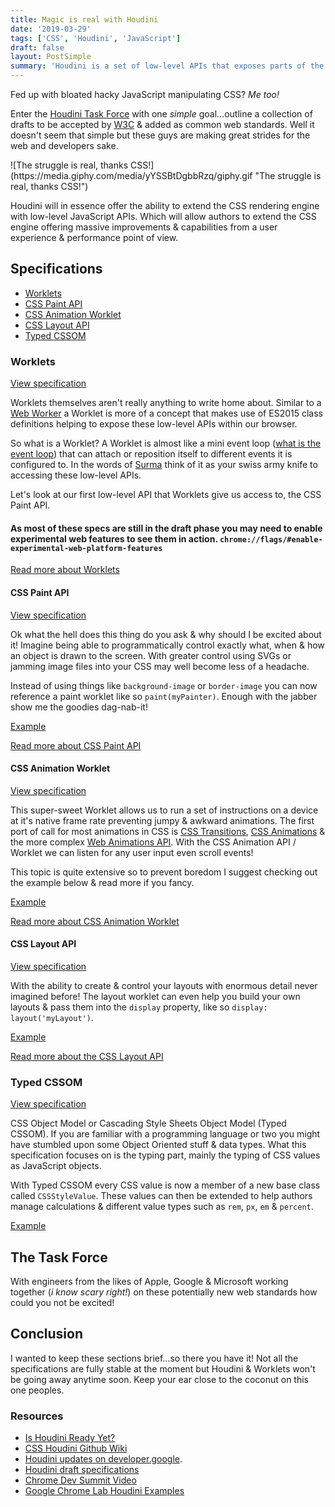 ```yaml
---
title: Magic is real with Houdini
date: '2019-03-29'
tags: ['CSS', 'Houdini', 'JavaScript']
draft: false
layout: PostSimple
summary: 'Houdini is a set of low-level APIs that exposes parts of the CSS engine, giving developers the power to extend CSS by hooking into the styling and layout process of a browser’s rendering engine.'
---
```


Fed up with bloated hacky JavaScript manipulating CSS? _Me too!_ 


Enter the [Houdini Task Force](https://github.com/w3c/css-houdini-drafts) with one _simple_ goal...outline a collection of drafts to be accepted by [W3C](https://www.w3.org/)  & added as common web standards. Well it doesn't seem that simple but these guys are making great strides for the web and developers sake.

<div className="flex justify-center">![The struggle is real, thanks CSS!](https://media.giphy.com/media/yYSSBtDgbbRzq/giphy.gif "The struggle is real, thanks CSS!")</div>

Houdini will in essence offer the ability to extend the CSS rendering engine with low-level JavaScript APIs. Which will allow authors to extend the CSS engine offering massive improvements & capabilities from a user experience & performance point of view.

## Specifications

- [Worklets](#worklets)
- [CSS Paint API](#css-paint-api)
- [CSS Animation Worklet](#css-animation-worklet)
- [CSS Layout API](#css-layout-api)
- [Typed CSSOM](#typed-cssom)

### Worklets

[View specification](https://drafts.css-houdini.org/worklets/)

Worklets themselves aren't really anything to write home about. Similar to a [Web Worker](https://developer.mozilla.org/en-US/docs/Web/API/Web_Workers_API) a Worklet is more of a concept that makes use of ES2015 class definitions helping to expose these low-level APIs within our browser.

So what is a Worklet? A Worklet is almost like a mini event loop ([what is the event loop](https://www.youtube.com/watch?v=8aGhZQkoFbQ&vl=en)) that can attach or reposition itself to different events it is configured to. In the words of [Surma](https://twitter.com/dassurma?lang=en) think of it as your swiss army knife to accessing these low-level APIs.

Let's look at our first low-level API that Worklets give us access to, the CSS Paint API.

#### **As most of these specs are still in the draft phase you may need to enable experimental web features to see them in action. `chrome://flags/#enable-experimental-web-platform-features`**

[Read more about Worklets](http://houdini.glitch.me/worklets)

#### CSS Paint API

[View specification](https://drafts.css-houdini.org/css-paint-api/)

Ok what the hell does this thing do you ask & why should I be excited about it! Imagine being able to programmatically control exactly what, when & how an object is drawn to the screen. With greater control using SVGs or jamming image files into your CSS may well become less of a headache.

Instead of using things like `background-image` or `border-image` you can now reference a paint worklet like so `paint(myPainter)`. Enough with the jabber show me the goodies dag-nab-it!

[Example](https://googlechromelabs.github.io/houdini-samples/paint-worklet/diamond-shape/)

[Read more about CSS Paint API](http://houdini.glitch.me/paint)

#### CSS Animation Worklet

[View specification](https://drafts.css-houdini.org/css-animationworklet/)

This super-sweet Worklet allows us to run a set of instructions on a device at it's native frame rate preventing jumpy & awkward animations. The first port of call for most animations in CSS is [CSS Transitions](https://developer.mozilla.org/en-US/docs/Web/CSS/transition), [CSS Animations](https://developer.mozilla.org/en-US/docs/Web/CSS/animation) & the more complex [Web Animations API](https://developer.mozilla.org/en-US/docs/Web/API/Web_Animations_API). With the CSS Animation API / Worklet we can listen for any user input even scroll events!

This topic is quite extensive so to prevent boredom I suggest checking out the example below & read more if you fancy.

[Example](https://googlechromelabs.github.io/houdini-samples/animation-worklet/spring-timing/)

[Read more about CSS Animation Worklet](https://developers.google.com/web/updates/2018/10/animation-worklet)


#### CSS Layout API

[View specification](https://drafts.css-houdini.org/css-layout-api/)

With the ability to create & control your layouts with enormous detail never imagined before! The layout worklet can even help you build your own layouts & pass them into the `display` property, like so `display: layout('myLayout')`. 


[Example](https://googlechromelabs.github.io/houdini-samples/layout-worklet/masonry/)

[Read more about the CSS Layout API](https://houdini.glitch.me/layout)

### Typed CSSOM

[View specification](https://drafts.css-houdini.org/css-typed-om/)

CSS Object Model or Cascading Style Sheets Object Model (Typed CSSOM). If you are familiar with a programming language or two you might have stumbled upon some Object Oriented stuff & data types. What this specification focuses on is the typing part, mainly the typing of CSS values as JavaScript objects.

With Typed CSSOM every CSS value is now a member of a new base class called `CSSStyleValue`. These values can then be extended to help authors manage calculations & different value types such as `rem`, `px`, `em` & `percent`.

[Example](https://codepen.io/impressivewebs/pen/mQbqGR)

## The Task Force

With engineers from the likes of Apple, Google & Microsoft working together (_i know scary right!_) on these potentially new web standards how could you not be excited!

## Conclusion

I wanted to keep these sections brief...so there you have it! Not all the specifications are fully stable at the moment but Houdini & Worklets won't be going away anytime soon. Keep your ear close to the coconut on this one peoples.

### Resources

- [Is Houdini Ready Yet?](https://ishoudinireadyyet.com/)
- [CSS Houdini Github Wiki](https://github.com/w3c/css-houdini-drafts/wiki)
- [Houdini updates on developer.google](https://developers.google.com/web/updates/tags/houdini).
- [Houdini draft specifications](https://drafts.css-houdini.org/)
- [Chrome Dev Summit Video](https://www.youtube.com/watch?v=lK3OiJvwgSc)
- [Google Chrome Lab Houdini Examples](https://googlechromelabs.github.io/houdini-samples/)